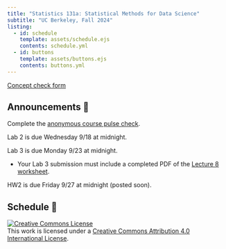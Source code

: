 ```yaml
---
title: "Statistics 131a: Statistical Methods for Data Science"
subtitle: "UC Berkeley, Fall 2024"
listing:
  - id: schedule
    template: assets/schedule.ejs
    contents: schedule.yml
  - id: buttons
    template: assets/buttons.ejs
    contents: buttons.yml
---
```


::: {#buttons}
:::

<!-- [All information on the course website is subject to change before August 28th, 2024.] -->

<!-- ::: {.callout-note title="Welcome to Week 2"} -->
<!-- Things are picking up now. -->
<!-- ::: -->

[Concept check form](https://docs.google.com/forms/d/e/1FAIpQLScnthLeOwlfNrkCJ69LWgWnmaA-qTNcbtxrHgMmWD4LCZVNug/viewform?usp=sf_link)\

## Announcements 📣

<!-- Read the [syllabus](syllabus.qmd) in full!  -->

<!-- HW2 is due Friday 9/13 at midnight.  -->

Complete the [anonymous course pulse check](https://docs.google.com/forms/d/e/1FAIpQLSdYcmT3-jdNcEhyYtbo-5azZsVIDQdpXvezsOORSLO3SuE0UA/viewform?usp=sf_link).

Lab 2 is due Wednesday 9/18 at midnight.

Lab 3 is due Monday 9/23 at midnight.

- Your Lab 3 submission must include a completed PDF of the [Lecture 8 worksheet](https://docs.google.com/presentation/d/1N4GZYX_2g3SEXMiHFKkhC44GYm64x4NiySvLRlIK1ko/edit?usp=sharing).

HW2 is due Friday 9/27 at midnight (posted soon).

## Schedule 📅

<!-- For a style similar to that of [Stat 20](https://stat20.berkeley.edu/fall-2024), modify `index.qmd` to point to `assets/{schedule-alt.ejs,buttons-alt.ejs}` and to `{schedule-alt.yml,buttons-alt.yml}` and `_quarto.yml` to point to `assets/styles-alt.scss`. -->

::: {#schedule}
:::

<a rel="license" href="http://creativecommons.org/licenses/by/4.0/"><img alt="Creative Commons License" style="border-width:0" src="https://i.creativecommons.org/l/by/4.0/88x31.png" /></a><br />This work is licensed under a <a rel="license" href="http://creativecommons.org/licenses/by/4.0/">Creative Commons Attribution 4.0 International License</a>.